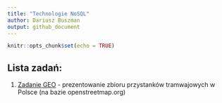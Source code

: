 ```yaml
---
title: "Technologie NoSQL"
author: Dariusz Buszman
output: github_document
---
```


```r
knitr::opts_chunk$set(echo = TRUE)
```

## Lista zadań:

1. [Zadanie GEO](geo.md) - prezentowanie zbioru przystanków tramwajowych w Polsce (na bazie openstreetmap.org)

